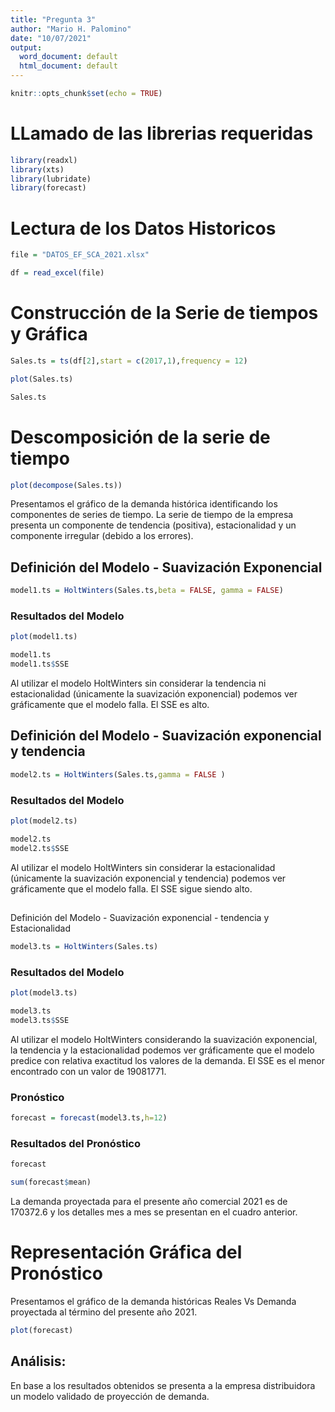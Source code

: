 ```yaml
---
title: "Pregunta 3"
author: "Mario H. Palomino"
date: "10/07/2021"
output:
  word_document: default
  html_document: default
---
```


```r
knitr::opts_chunk$set(echo = TRUE)
```


# LLamado de las librerias requeridas
```r
library(readxl)
library(xts)
library(lubridate)
library(forecast)

```



# Lectura de los Datos Historicos
```r
file = "DATOS_EF_SCA_2021.xlsx"

df = read_excel(file)
```

# Construcción de la Serie de tiempos y Gráfica
```r
Sales.ts = ts(df[2],start = c(2017,1),frequency = 12)

plot(Sales.ts)

Sales.ts

```




# Descomposición de la serie de tiempo
```r
plot(decompose(Sales.ts))

```
Presentamos el gráfico de la demanda histórica identificando los componentes de series de tiempo. La serie de tiempo de la empresa presenta un componente de tendencia (positiva), estacionalidad y un componente irregular (debido a los errores).

## Definición del Modelo - Suavización Exponencial
```r
model1.ts = HoltWinters(Sales.ts,beta = FALSE, gamma = FALSE)

```

### Resultados del Modelo
```r
plot(model1.ts)

model1.ts
model1.ts$SSE
```
Al utilizar el modelo HoltWinters sin considerar la tendencia ni estacionalidad (únicamente la suavización exponencial) podemos ver gráficamente que el modelo falla. El SSE es alto.

## Definición del Modelo - Suavización exponencial y tendencia
```r
model2.ts = HoltWinters(Sales.ts,gamma = FALSE )
```

### Resultados del Modelo
```r
plot(model2.ts)

model2.ts
model2.ts$SSE
```
Al utilizar el modelo HoltWinters sin considerar la estacionalidad (únicamente la suavización exponencial y tendencia) podemos ver gráficamente que el modelo falla. El SSE sigue siendo alto.

##
Definición del Modelo - Suavización exponencial - tendencia y Estacionalidad
```r
model3.ts = HoltWinters(Sales.ts)
```

### Resultados del Modelo
```r
plot(model3.ts)

model3.ts
model3.ts$SSE
```
Al utilizar el modelo HoltWinters considerando la suavización exponencial, la tendencia y la estacionalidad podemos ver gráficamente que el modelo predice con relativa exactitud los valores de la demanda. El SSE es el menor encontrado con un valor de 19081771.

### Pronóstico
```r
forecast = forecast(model3.ts,h=12)

```

### Resultados del Pronóstico
```r
forecast

sum(forecast$mean)


```
La demanda proyectada para el presente año comercial 2021 es de 170372.6 y los detalles mes a mes se presentan en el cuadro anterior.

# Representación Gráfica del Pronóstico
Presentamos el gráfico de la demanda históricas Reales Vs Demanda proyectada al término del presente año 2021.
```r
plot(forecast)
```
## Análisis:
  En base a los resultados obtenidos se presenta a la empresa distribuidora un modelo validado de proyección de demanda.


